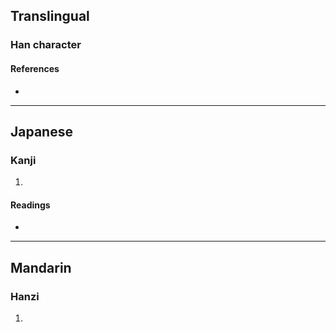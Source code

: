 {{character info/new}}
==Translingual==

===Han character===
{{Han char|rn=10|rad=儿|as=05|sn=7|four=|canj=MYMU|ids=⿸𠂆𠑷}}

====References====
* {{Han ref|kx=0125.010|dkj=01362|dj=0265.030|hdz=10070.010|uh=514F|ud=20815}}

----

==Japanese==

===Kanji===
{{ja-kanji|grade=|rs=儿05}}

# {{defn|lang=ja|sort=儿05}}

====Readings====
* {{ja-readings|on=[[ちょう]] (chō)|kun=[[ながい]] (nagai), [[おさ]] (osa)}}

----

==Mandarin==

===Hanzi===
{{cmn-hanzi|pin=[[cháng]] ([[chang2]])|wg=ch'ang<sup>2</sup>}}

# {{defn|lang=cmn|sort=儿05}}